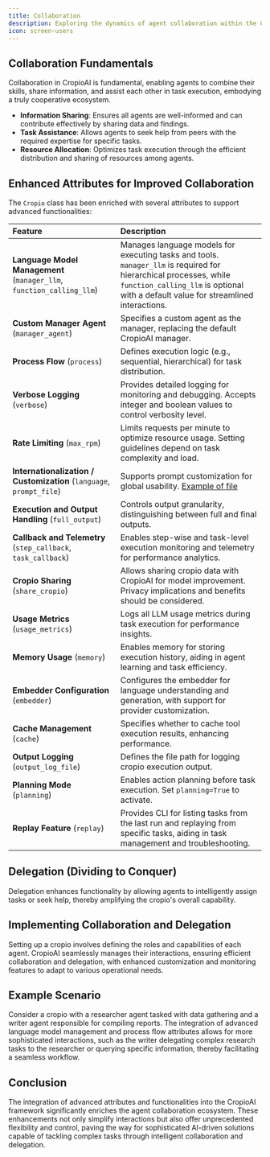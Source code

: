 ```yaml
---
title: Collaboration
description: Exploring the dynamics of agent collaboration within the CropioAI framework, focusing on the newly integrated features for enhanced functionality.
icon: screen-users
---
```


## Collaboration Fundamentals      

Collaboration in CropioAI is fundamental, enabling agents to combine their skills, share information, and assist each other in task execution, embodying a truly cooperative ecosystem.

- **Information Sharing**: Ensures all agents are well-informed and can contribute effectively by sharing data and findings.
- **Task Assistance**: Allows agents to seek help from peers with the required expertise for specific tasks.
- **Resource Allocation**: Optimizes task execution through the efficient distribution and sharing of resources among agents.

## Enhanced Attributes for Improved Collaboration

The `Cropio` class has been enriched with several attributes to support advanced functionalities:

| Feature                                    | Description                                                                                                                                                                                                                  |
|:-------------------------------------------|:-----------------------------------------------------------------------------------------------------------------------------------------------------------------------------------------------------------------------------|
| **Language Model Management** (`manager_llm`, `function_calling_llm`) | Manages language models for executing tasks and tools. `manager_llm` is required for hierarchical processes, while `function_calling_llm` is optional with a default value for streamlined interactions.                    |
| **Custom Manager Agent** (`manager_agent`) | Specifies a custom agent as the manager, replacing the default CropioAI manager.                                                                                                                                                |
| **Process Flow** (`process`)           | Defines execution logic (e.g., sequential, hierarchical) for task distribution.                                                                                                                                                |
| **Verbose Logging** (`verbose`)        | Provides detailed logging for monitoring and debugging. Accepts integer and boolean values to control verbosity level.                                                                                                       |
| **Rate Limiting** (`max_rpm`)          | Limits requests per minute to optimize resource usage. Setting guidelines depend on task complexity and load.                                                                                                                 |
| **Internationalization / Customization** (`language`, `prompt_file`) | Supports prompt customization for global usability. [Example of file](https://github.com/joaomdmoura/cropioAI/blob/main/src/cropioai/translations/en.json)                                                                                      |
| **Execution and Output Handling** (`full_output`) | Controls output granularity, distinguishing between full and final outputs.                                                                                                                                                  |
| **Callback and Telemetry** (`step_callback`, `task_callback`) | Enables step-wise and task-level execution monitoring and telemetry for performance analytics.                                                                                                                               |
| **Cropio Sharing** (`share_cropio`)        | Allows sharing cropio data with CropioAI for model improvement. Privacy implications and benefits should be considered.                                                                                                          |
| **Usage Metrics** (`usage_metrics`)    | Logs all LLM usage metrics during task execution for performance insights.                                                                                                                           |
| **Memory Usage** (`memory`)            | Enables memory for storing execution history, aiding in agent learning and task efficiency.                                                                                                                                  |
| **Embedder Configuration** (`embedder`) | Configures the embedder for language understanding and generation, with support for provider customization.                                                                                                                   |
| **Cache Management** (`cache`)         | Specifies whether to cache tool execution results, enhancing performance.                                                                                                                                                   |
| **Output Logging** (`output_log_file`) | Defines the file path for logging cropio execution output.                                                                                                                                                                      |
| **Planning Mode** (`planning`)         | Enables action planning before task execution. Set `planning=True` to activate.                                                                                                                                              |
| **Replay Feature** (`replay`)         | Provides CLI for listing tasks from the last run and replaying from specific tasks, aiding in task management and troubleshooting.                                                                                           |

## Delegation (Dividing to Conquer)

Delegation enhances functionality by allowing agents to intelligently assign tasks or seek help, thereby amplifying the cropio's overall capability.

## Implementing Collaboration and Delegation

Setting up a cropio involves defining the roles and capabilities of each agent. CropioAI seamlessly manages their interactions, ensuring efficient collaboration and delegation, with enhanced customization and monitoring features to adapt to various operational needs.

## Example Scenario

Consider a cropio with a researcher agent tasked with data gathering and a writer agent responsible for compiling reports. The integration of advanced language model management and process flow attributes allows for more sophisticated interactions, such as the writer delegating complex research tasks to the researcher or querying specific information, thereby facilitating a seamless workflow.

## Conclusion

The integration of advanced attributes and functionalities into the CropioAI framework significantly enriches the agent collaboration ecosystem. These enhancements not only simplify interactions but also offer unprecedented flexibility and control, paving the way for sophisticated AI-driven solutions capable of tackling complex tasks through intelligent collaboration and delegation.